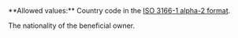 <ParamField body="Nationality" type="string" required>     
**Allowed values:** Country code in the <a href="/api-reference/overview/data-formats" target="_blank">ISO 3166-1 alpha-2 format</a>.

The nationality of the beneficial owner.  
</ParamField>